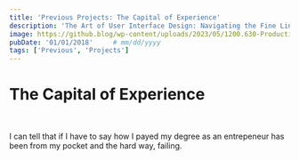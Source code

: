 ```yaml
---
title: 'Previous Projects: The Capital of Experience'
description: 'The Art of User Interface Design: Navigating the Fine Line without Messing It'
image: https://github.blog/wp-content/uploads/2023/05/1200.630-Productivity-wLogo@2x.png?resize=1600%2C850
pubDate: '01/01/2018'     # mm/dd/yyyy
tags: ['Previous', 'Projects']
---
```


# The Capital of Experience

<br/>

I can tell that if I have to say how I payed my degree as an entrepeneur has been from my pocket and the hard way, failing.

